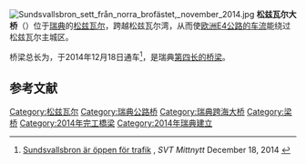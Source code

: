 {{coord|62|23|20|N|17|20|31|E|type:waterbody_region:SE|display=title}}
[[File:Sundsvallsbron_sett_från_norra_brofästet,_november_2014.jpg|thumb]]
'''松兹瓦尔大桥'''（{{lang-sv|Sundsvallsbron}}）位于[[瑞典|瑞典]]的[[松兹瓦尔|松兹瓦尔]]，跨越松兹瓦尔湾，从而使[[欧洲E4公路|欧洲E4公路]][[高速公路|的车流]]能绕过松兹瓦尔主城区。

桥梁总长为{{convert|2109|m|ft}}，于2014年12月18日通车<ref>[http://www.svt.se/nyheter/regionalt/mittnytt/sundsvallsbron-oppnas-for-trafik Sundsvallsbron är öppen för trafik] {{Wayback|url=http://www.svt.se/nyheter/regionalt/mittnytt/sundsvallsbron-oppnas-for-trafik |date=20141218203923 }}, ''SVT Mittnytt'' December 18, 2014 {{sv}}</ref>，是瑞典[[瑞典桥梁列表|第四长的桥梁]]。

==参考文献==
{{Reflist}}

{{DEFAULTSORT:Sundsvallsbron}}
[[Category:松兹瓦尔|Category:松兹瓦尔]]
[[Category:瑞典公路桥|Category:瑞典公路桥]]
[[Category:瑞典跨海大桥|Category:瑞典跨海大桥]]
[[Category:梁桥|Category:梁桥]]
[[Category:2014年完工橋梁|Category:2014年完工橋梁]]
[[Category:2014年瑞典建立|Category:2014年瑞典建立]]

{{Bridge-stub}}